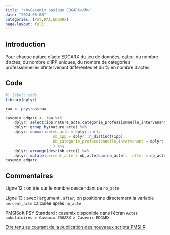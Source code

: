 ```yaml
---
title: "<b>Casemix basique EDGARX</b>"
date: "2024-06-08"
categories: [PSY,RAA,EDGARX]
page-layout: full
---
```


## Introduction  

Pour chaque nature d'acte EDGARX du jeu de données, calcul du nombre d'actes, du nombre d'IPP uniques, du nombre de categories professionnelles d'intervenant différentes et du % en nombre d'actes.  

## Code  

```r
#| label: code
library(dplyr)

raa <- psy$raa$raa

casemix_edgarx <- raa %>% 
    dplyr::select(ipp,nature_acte,categorie_professionnelle_intervenant) %>% 
    dplyr::group_by(nature_acte) %>% 
    dplyr::summarise(nb_acte = dplyr::n(),
                     nb_ipp = dplyr::n_distinct(ipp),
                     nb_categorie_professionnelle_intervenant = dplyr::n_distinct(categorie_professionnelle_intervenant)
                     ) %>% 
    dplyr::arrange(desc(nb_acte)) %>% 
    dplyr::mutate(percent_acte = nb_acte/sum(nb_acte), .after = nb_acte)
casemix_edgarx
```

## Commentaires  

Ligne 12 : on trie sur le nombre descendant de `nb_acte`  

Ligne 13 : avec l'argument `.after`, on positionne directement la variable `percent_acte` calculée après `nb_acte`  

PMSISoft PSY Standard : casemix disponible dans l'écran `Actes ambulatoires > Casemix EDGARX > Casemix EDGARX`  

[Etre tenu au courant de la publication des nouveaux scripts PMSI R](http://www.lespmsi.com/scripts-pmsi-r/){target="_blank"}  
